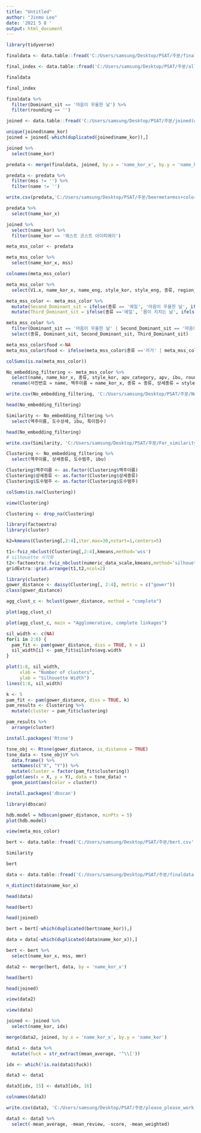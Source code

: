 ---
title: "Untitled"
author: "Jinmo Lee"
date: '2021 5 8 '
output: html_document
---

```{r}
library(tidyverse)

finaldata <- data.table::fread('C:/Users/samsung/Desktop/PSAT/주분/finaldata.csv')

final_index <- data.table::fread('C:/Users/samsung/Desktop/PSAT/주분/all_index.csv')

finaldata

final_index

finaldata %>%
  filter(Dominant_sit == '마음이 우울한 날') %>%
  filter(rounding == '')

joined <- data.table::fread('C:/Users/samsung/Desktop/PSAT/주분/joined(withNA).csv')

unique(joined$name_kor)
joined = joined[-which(duplicated(joined$name_kor)),]

joined %>%
  select(name_kor)

predata <- merge(finaldata, joined, by.x = 'name_kor_x', by.y = 'name_kor', all = TRUE)

predata <- predata %>%
  filter(mss != '') %>%
  filter(name != '')

write.csv(predata,'C:/Users/samsung/Desktop/PSAT/주분/beermeta+mss+color2.csv' )

predata %>%
  select(name_kor_x)

joined %>%
  select(name_kor) %>%
  filter(name_kor == '웨스트 코스트 아이피에이')

```

```{r}
meta_mss_color <- predata

meta_mss_color %>%
  select(name_kor_x, mss)

colnames(meta_mss_color)

meta_mss_color %>%
  select(V1.x, name_kor_x, name_eng, style_kor, style_eng, 종류, region_kor, producer_kor_x, producer_eng_x, region_eng, apv, apv_category, ibu, price, info, review_eng, mean_average, mean_review, score, mean_weighted, region_score, apv_score, ibu_score, style_score, score_final, rounding, First_sit_score, Second_sit_score, Third_sit_score, Dominant_sit, idx, mss, color1, color2, color3, color4, color5)

meta_mss_color <- meta_mss_color %>%
  mutate(Second_Dominant_sit = ifelse(종류 == '에일', '마음이 우울한 날', ifelse(종류 == '포터', '몸이 지치는 날', ifelse(종류 == '쾰쉬', '몸이 지치는 날', ifelse(종류 == '람빅', '몸이 지치는 날', NA))))) %>%
  mutate(Third_Dominant_sit = ifelse(종류 =='에일', '몸이 지치는 날', ifelse(종류 =='쾰쉬', '마음이 우울한 날', NA)))

meta_mss_color %>%
  filter(Dominant_sit == '마음이 우울한 날' | Second_Dominant_sit == '마음이 우울한 날' | Third_Dominant_sit == '마음이 우울한 날') %>%
  select(종류, Dominant_sit, Second_Dominant_sit, Third_Dominant_sit)

meta_mss_color$food <-NA
meta_mss_color$food <- ifelse(meta_mss_color$종류 =='라거' | meta_mss_color$종류 == '쾰쉬' | meta_mss_color$종류 == '필스너','마른안주, 기름지거나 튀긴음식, 양념이 강한 음식, 지중해풍 음식',ifelse(meta_mss_color$종류 =='스타우트' | meta_mss_color$종류 == '포터' | meta_mss_color$종류 == '람빅','해산물 찜요리, 달달한 디저트 종류, 회',ifelse(meta_mss_color$종류 == '바이젠'|meta_mss_color$종류 == '밀맥주','빵류, 치즈류, 과일안주',ifelse(meta_mss_color$종류 =='에일'|meta_mss_color$종류 == '와인','풍미가 강한 음식, 견과류와 건조과일',''))))

colSums(is.na(meta_mss_color))

No_embedding_filtering <- meta_mss_color %>%
  select(name, name_kor_x, 종류, style_kor, apv_category, apv, ibu, rounding, Dominant_sit, Second_Dominant_sit, Third_Dominant_sit, food, price, info) %>%
  rename(사진번호 = name, 맥주이름 = name_kor_x, 종류 = 종류, 상세종류 = style_kor, 도수범주 = apv_category, 도수상세 = apv, ibu = ibu, 특이점수 = rounding, First_Dominant_sit = Dominant_sit, Second_Dominant_sit = Second_Dominant_sit, Third_Dominant_sit = Third_Dominant_sit, 음식 = food, 가격 = price, 맥주정보 = info)

write.csv(No_embedding_filtering, 'C:/Users/samsung/Desktop/PSAT/주분/No_embedding_for_filtering2.csv')

head(No_embedding_filtering)

```

```{r}
Similarity <- No_embedding_filtering %>%
  select(맥주이름, 도수상세, ibu, 특이점수)

head(No_embedding_filtering)

write.csv(Similarity, 'C:/Users/samsung/Desktop/PSAT/주분/For_similarity_matrix2.csv')

Clustering <- No_embedding_filtering %>%
  select(맥주이름, 상세종류, 도수범주, ibu)

Clustering$맥주이름 <- as.factor(Clustering$맥주이름)
Clustering$상세종류 <- as.factor(Clustering$상세종류)
Clustering$도수범주 <- as.factor(Clustering$도수범주)

colSums(is.na(Clustering))

view(Clustering)

Clustering <- drop_na(Clustering)

library(factoextra)
library(cluster)

k2=kmeans(Clustering[,2:4],iter.max=30,nstart=1,centers=5)

t1<-fviz_nbclust(Clustering[,2:4],kmeans,method='wss')
# silhouette 시각화
t2<-factoextra::fviz_nbclust(numeric_data_scale,kmeans,method='silhouette')
gridExtra::grid.arrange(t1,t2,ncol=2)

library(cluster)
gower_distance <- daisy(Clustering[, 2:4], metric = c("gower"))
class(gower_distance)

agg_clust_c <- hclust(gower_distance, method = "complete")

plot(agg_clust_c)

plot(agg_clust_c, main = "Agglomerative, complete linkages")

sil_width <- c(NA)
for(i in 2:8) {
  pam_fit <- pam(gower_distance, diss = TRUE, k = i)
  sil_width[i] <- pam_fit$silinfo$avg.width
}

plot(1:8, sil_width,
     xlab = "Number of clusters",
     ylab = "Silhouette Width")
lines(1:8, sil_width)

k <- 5
pam_fit <- pam(gower_distance, diss = TRUE, k)
pam_results <- Clustering %>%
  mutate(cluster = pam_fit$clustering)

pam_results %>%
  arrange(cluster)

install.packages('Rtsne')

tsne_obj <- Rtsne(gower_distance, is_distance = TRUE)
tsne_data <- tsne_obj$Y %>%
  data.frame() %>%
  setNames(c("X", "Y")) %>%
  mutate(cluster = factor(pam_fit$clustering))
ggplot(aes(x = X, y = Y), data = tsne_data) +
  geom_point(aes(color = cluster))

install.packages('dbscan')

library(dbscan)

hdb.model = hdbscan(gower_distance, minPts = 5)
plot(hdb.model)

```

```{r}
view(meta_mss_color)

bert <- data.table::fread('C:/Users/samsung/Desktop/PSAT/주분/bert.csv', encoding = 'UTF-8')

Similarity

bert

data <- data.table::fread('C:/Users/samsung/Desktop/PSAT/주분/finaldata.csv')

n_distinct(data$name_kor_x)

head(data)

head(bert)

head(joined)

bert = bert[-which(duplicated(bert$name_kor)),]

data = data[-which(duplicated(data$name_kor_x)),]

bert <- bert %>%
  select(name_kor_x, mss, mmr)

data2 <- merge(bert, data, by = 'name_kor_x')

head(bert)

head(joined)

view(data2)

view(data)

joined <- joined %>%
  select(name_kor, idx)

merge(data2, joined, by.x = 'name_kor_x', by.y = 'name_kor')

data1 <- data %>%
  mutate(fuck = str_extract(mean_average, '^\\['))

idx <- which(!is.na(data1$fuck))

data3 <- data1

data3[idx, 15] <- data3[idx, 16]

colnames(data3)

write.csv(data3, 'C:/Users/samsung/Desktop/PSAT/주분/please_please_work.csv' )

data3 <- data3 %>%
  select(-mean_average, -mean_review, -score, -mean_weighted)


```
